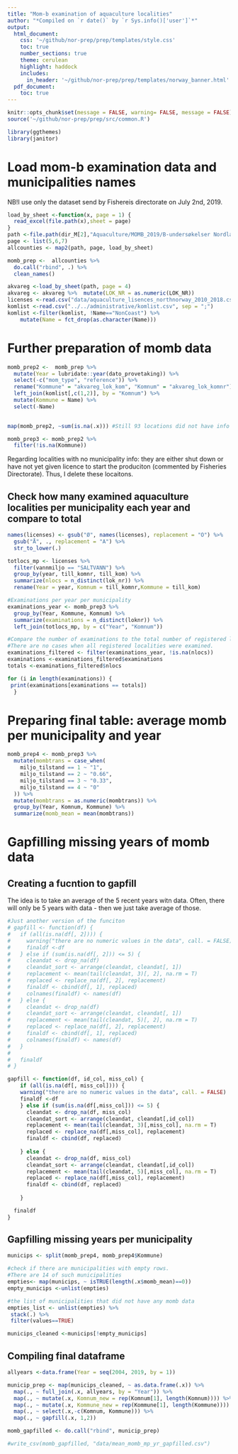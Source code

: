 ```yaml
---
title: "Mom-b examination of aquaculture localities"
author: "*Compiled on `r date()` by `r Sys.info()['user']`*"
output: 
  html_document:
    css: '~/github/nor-prep/prep/templates/style.css'
    toc: true
    number_sections: true
    theme: cerulean
    highlight: haddock
    includes: 
      in_header: '~/github/nor-prep/prep/templates/norway_banner.html'
  pdf_document:
    toc: true
---
```

```r
knitr::opts_chunk$set(message = FALSE, warning= FALSE, message = FALSE)
source('~/github/nor-prep/prep/src/common.R')
```

```r
library(ggthemes)
library(janitor)
```

# Load mom-b examination data and municipalities names
NB!I use only the dataset send by Fishereis directorate on July 2nd, 2019.
```r
load_by_sheet <-function(x, page = 1) {
  read_excel(file.path(x),sheet = page)
}
path <-file.path(dir_M[2],"Aquaculture/MOMB_2019/B-undersøkelser Nordland_Troms_Finnmark _Fdir_june2019nr.xls")
page <- list(5,6,7)
allcounties <- map2(path, page, load_by_sheet) 

momb_prep <-  allcounties %>% 
  do.call("rbind", .) %>% 
  clean_names()
```

```r
akvareg <-load_by_sheet(path, page = 4) 
akvareg <- akvareg %>%  mutate(LOK_NR = as.numeric(LOK_NR))
licenses <-read.csv("data/aquaculture_lisences_northnorway_2010_2018.csv")
komlist <-read.csv("../../administrative/komlist.csv", sep = ";")
komlist <-filter(komlist, !Name=="NonCoast") %>%  
    mutate(Name = fct_drop(as.character(Name)))
```

# Further preparation of momb data
```r
momb_prep2 <-  momb_prep %>% 
  mutate(Year = lubridate::year(dato_provetaking)) %>% 
  select(-c("mom_type", "reference")) %>% 
  rename("Kommune" = "akvareg_lok_kom", "Komnum" = "akvareg_lok_komnr") %>% 
  left_join(komlist[,c(1,2)], by = "Komnum") %>% 
  mutate(Kommune = Name) %>% 
  select(-Name)
  

map(momb_prep2, ~sum(is.na(.x))) #Still 93 locations did not have info on the municipality where they are located.

momb_prep3 <- momb_prep2 %>% 
  filter(!is.na(Kommune)) 
```
Regarding localities with no municipality info: they are either shut down or have not yet given licence to start the produciton (commented by Fisheries Directorate). Thus, I delete these locaitons. 

## Check how many examined aquaculture localities per municipality each year and compare to total
```r
names(licenses) <- gsub("Ø", names(licenses), replacement = "O") %>%
  gsub("Å", ., replacement = "A") %>%
  str_to_lower(.)

totlocs_mp <- licenses %>%
  filter(vannmiljo == "SALTVANN") %>%
  group_by(year, till_komnr, till_kom) %>%
  summarize(nlocs = n_distinct(lok_nr)) %>% 
  rename(Year = year, Komnum = till_komnr,Kommune = till_kom)

#Examinations per year per municipality
examinations_year <- momb_prep3 %>% 
  group_by(Year, Kommune, Komnum) %>% 
  summarize(examinations = n_distinct(loknr)) %>% 
  left_join(totlocs_mp, by = c("Year", "Komnum"))

#Compare the number of examinations to the total number of registered localities
#There are no cases when all registered localities were examined.
examinations_filtered <- filter(examinations_year, !is.na(nlocs))
examinations <-examinations_filtered$examinations
totals <-examinations_filtered$nlocs

for (i in length(examinations)) {
 print(examinations[examinations == totals])
  }
```

# Preparing final  table: average momb per municipality and year
```r
momb_prep4 <- momb_prep3 %>%
  mutate(mombtrans = case_when(
    miljo_tilstand == 1 ~ "1",
    miljo_tilstand == 2 ~ "0.66",
    miljo_tilstand == 3 ~ "0.33",
    miljo_tilstand == 4 ~ "0"
  )) %>%
  mutate(mombtrans = as.numeric(mombtrans)) %>%
  group_by(Year, Komnum, Kommune) %>%
  summarize(momb_mean = mean(mombtrans))
```


# Gapfilling missing years of momb data
## Creating a fucntion to gapfill
The idea is to take an average of the 5 recent years witn data. 
Often, there will only be 5 years with data - then we just take average of those.
```r
#Just another version of the funciton
# gapfill <- function(df) {
#   if (all(is.na(df[, 2]))) {
#     warning("there are no numeric values in the data", call. = FALSE)
#     finaldf <-df
#   } else if (sum(is.na(df[, 2])) <= 5) {
#     cleandat <- drop_na(df)
#     cleandat_sort <- arrange(cleandat, cleandat[, 1])
#     replacement <- mean(tail(cleandat, 3)[, 2], na.rm = T)
#     replaced <- replace_na(df[, 2], replacement)
#     finaldf <- cbind(df[, 1], replaced)
#     colnames(finaldf) <- names(df)
#   } else {
#     cleandat <- drop_na(df)
#     cleandat_sort <- arrange(cleandat, cleandat[, 1])
#     replacement <- mean(tail(cleandat, 5)[, 2], na.rm = T)
#     replaced <- replace_na(df[, 2], replacement)
#     finaldf <- cbind(df[, 1], replaced)
#     colnames(finaldf) <- names(df)
#   }
# 
#   finaldf
# }
```


```r
gapfill <- function(df, id_col, miss_col) {
    if (all(is.na(df[, miss_col]))) {
    warning("there are no numeric values in the data", call. = FALSE)
    finaldf <-df 
    } else if (sum(is.na(df[,miss_col])) <= 5) {
      cleandat <- drop_na(df, miss_col)
      cleandat_sort <- arrange(cleandat, cleandat[,id_col])
      replacement <- mean(tail(cleandat, 3)[,miss_col], na.rm = T)
      replaced <- replace_na(df[,miss_col], replacement)
      finaldf <- cbind(df, replaced)
   
    } else {
      cleandat <- drop_na(df, miss_col)
      cleandat_sort <- arrange(cleandat, cleandat[,id_col])
      replacement <- mean(tail(cleandat, 5)[,miss_col], na.rm = T)
      replaced <- replace_na(df[,miss_col], replacement)
      finaldf <- cbind(df, replaced)
 
    }

  finaldf
}


```


## Gapfilling missing years per municipality
```r
municips <- split(momb_prep4, momb_prep4$Kommune)

#check if there are municipalities with empty rows.
#There are 14 of such municipalities
empties<- map(municips, ~ isTRUE(length(.x$momb_mean)==0))
empty_municips <-unlist(empties) 

#the list of municipalities that did not have any momb data
empties_list <- unlist(empties) %>% 
 stack(.) %>% 
 filter(values==TRUE)

municips_cleaned <-municips[!empty_municips]
```

## Compiling final dataframe
```r
allyears <-data.frame(Year = seq(2004, 2019, by = 1))

municip_prep <- map(municips_cleaned, ~ as.data.frame(.x)) %>%
  map(., ~ full_join(.x, allyears, by = "Year")) %>% 
  map(., ~ mutate(.x, Komnum_new = rep(Komnum[1], length(Komnum)))) %>% 
  map(., ~ mutate(.x, Kommune_new = rep(Kommune[1], length(Kommune)))) %>% 
  map(., ~ select(.x,-c(Komnum, Kommune))) %>% 
  map(., ~ gapfill(.x, 1,2)) 

momb_gapfilled <- do.call("rbind", municip_prep) 

#write_csv(momb_gapfilled, "data/mean_momb_mp_yr_gapfilled.csv")
```




